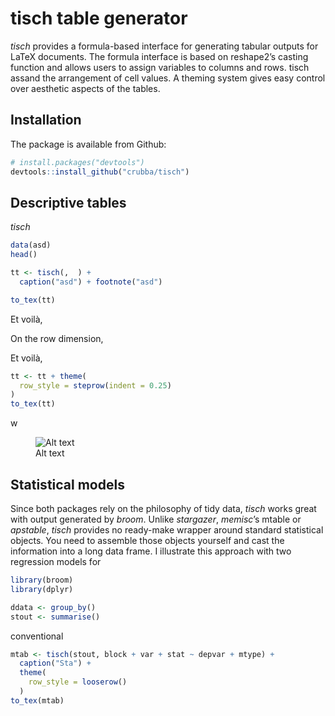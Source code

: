 # tisch table generator
*tisch* provides a formula-based interface for generating tabular
outputs for LaTeX documents. The formula interface is based on reshape2's
casting function and allows users to assign variables to columns and rows.
tisch assand the arrangement of cell values. A theming system gives easy control over aesthetic aspects of the tables.

## Installation 
The package is available from Github:

```r
# install.packages("devtools")
devtools::install_github("crubba/tisch")
```

## Descriptive tables

*tisch*

```r
data(asd)
head()
```

```r
tt <- tisch(,  ) + 
  caption("asd") + footnote("asd")
```


```r
to_tex(tt)
```
Et voilà, 


On the row dimension, 


Et voilà, 

```r
tt <- tt + theme(
  row_style = steprow(indent = 0.25)
)
to_tex(tt)
```

w

![Alt text](latextab.png)

## Statistical models
Since both packages rely on the philosophy of tidy data, *tisch* works great with output generated by *broom*. Unlike *stargazer*, *memisc*'s mtable or *apstable*, *tisch* provides no ready-make wrapper around standard statistical objects. You need to assemble those objects yourself and cast the information into a long data frame. I illustrate this approach with two regression models for 

```r
library(broom)
library(dplyr)

ddata <- group_by()
stout <- summarise()
```

conventional

```r
mtab <- tisch(stout, block + var + stat ~ depvar + mtype) + 
  caption("Sta") +
  theme(
    row_style = looserow()
  )
to_tex(mtab)
```